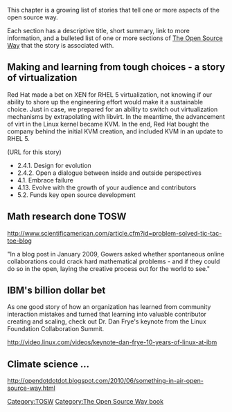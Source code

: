 This chapter is a growing list of stories that tell one or more aspects of the open source way.

Each section has a descriptive title, short summary, link to more information, and a bulleted list of one or more sections of [[The Open Source Way]] that the story is associated with.

== Making and learning from tough choices - a story of virtualization ==

Red Hat made a bet on XEN for RHEL 5 virtualization, not knowing if our ability to shore up the engineering effort would make it a sustainable choice.  Just in case, we prepared for an ability to switch out virtualization mechanisms by extrapolating with libvirt.  In the meantime, the advancement of virt in the Linux kernel became KVM.  In the end, Red Hat bought the company behind the initial KVM creation, and included KVM in an update to RHEL 5.

(URL for this story)

* 2.4.1. Design for evolution
* 2.4.2. Open a dialogue between inside and outside perspectives
* 4.1. Embrace failure
* 4.13. Evolve with the growth of your audience and contributors
* 5.2. Funds key open source development

== Math research done TOSW ==

http://www.scientificamerican.com/article.cfm?id=problem-solved-tic-tac-toe-blog

"In a blog post in January 2009, Gowers asked whether spontaneous online collaborations could crack hard mathematical problems - and if they could do so in the open, laying the creative process out for the world to see."

== IBM's billion dollar bet ==

As one good story of how an organization has learned from community interaction mistakes and turned that learning into valuable contributor creating and scaling, check out Dr. Dan Frye's keynote from the Linux Foundation Collaboration Summit.

http://video.linux.com/videos/keynote-dan-frye-10-years-of-linux-at-ibm

== Climate science ... ==

http://opendotdotdot.blogspot.com/2010/06/something-in-air-open-source-way.html

[[Category:TOSW]]
[[Category:The Open Source Way book]]
